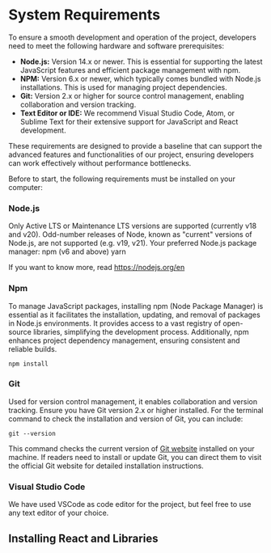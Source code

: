 


# System Requirements

<FileTree>
To ensure a smooth development and operation of the project, developers need to meet the following hardware and software prerequisites:

- **Node.js:** Version 14.x or newer. This is essential for supporting the latest JavaScript features and efficient package management with npm.
- **NPM:** Version 6.x or newer, which typically comes bundled with Node.js installations. This is used for managing project dependencies.
- **Git:** Version 2.x or higher for source control management, enabling collaboration and version tracking.
- **Text Editor or IDE:** We recommend Visual Studio Code, Atom, or Sublime Text for their extensive support for JavaScript and React development.

These requirements are designed to provide a baseline that can support the advanced features and functionalities of our project, ensuring developers can work effectively without performance bottlenecks.
</FileTree>

Before to start, the following requirements must be installed on your computer:

<Steps>

### Node.js
Only Active LTS or Maintenance LTS versions are supported (currently v18 and v20). Odd-number releases of Node, known as "current" versions of Node.js, are not supported (e.g. v19, v21).
Your preferred Node.js package manager:
npm (v6 and above)
yarn

<Callout>If you want to know more, read https://nodejs.org/en</Callout>
### Npm
 To manage JavaScript packages, installing npm (Node Package Manager) is essential as it facilitates the installation, updating, and removal of packages in Node.js environments. It provides access to a vast registry of open-source libraries, simplifying the development process. Additionally, npm enhances project dependency management, ensuring consistent and reliable builds.
```tsx
npm install
```

### Git
Used for version control management, it enables collaboration and version tracking. Ensure you have Git version 2.x or higher installed.
For the terminal command to check the installation and version of Git, you can include:
```tsx
git --version
```
This command checks the current version of [Git website](https://git-scm.com/) installed on your machine. If readers need to install or update Git, you can direct them to visit the official Git website for detailed installation instructions.

### Visual Studio Code
We have used VSCode as code editor for the project, but feel free to use any text editor of your choice.
</Steps>

## Installing React and Libraries
